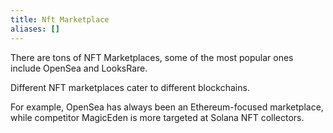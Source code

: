 ```yaml
---
title: Nft Marketplace
aliases: []
---
```


There are tons of NFT Marketplaces, some of the most popular ones include OpenSea and LooksRare.

Different NFT marketplaces cater to different blockchains.

For example, OpenSea has always been an Ethereum-focused marketplace, while competitor MagicEden is more targeted at Solana NFT collectors.
